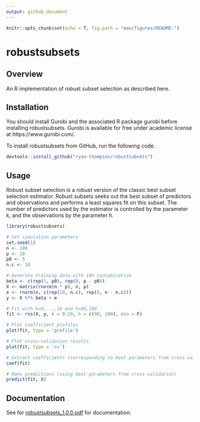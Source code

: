 ```yaml
---
output: github_document
---
```


```r
knitr::opts_chunk$set(echo = T, fig.path = "man/figures/README-")
```

# robustsubsets

## Overview

An R implementation of robust subset selection as described here.

## Installation

You should install Gurobi and the associated R package gurobi before installing robustsubsets.
Gurobi is available for free under academic license at https://www.gurobi.com/.

To install robustsubsets from GitHub, run the following code.

``` r
devtools::install_github("ryan-thompson/robustsubsets")
```

## Usage

Robust subset selection is a robust version of the classic best subset selection estimator. Robust 
subsets seeks out the best subset of predictors and observations and performs a least squares fit on 
this subset. The number of predictors used by the estimator is controlled by the parameter k, and the 
observations by the parameter h.

```r
library(robustsubsets)

# Set simulation parameters
set.seed(1)
n <- 100
p <- 10
p0 <- 5
n.c <- 10

# Generate training data with 10% contamination
beta <- c(rep(1, p0), rep(0, p - p0))
X <- matrix(rnorm(n * p), n, p)
e <- rnorm(n, c(rep(10, n.c), rep(0, n - n.c)))
y <- X %*% beta + e

# Fit with k=0,...,10 and h=90,100
fit <- rss(X, y, k = 0:10, h = c(90, 100), mio = F)

# Plot coefficient profiles
plot(fit, type = 'profile')

# Plot cross-validation results
plot(fit, type = 'cv')

# Extract coefficients (corresponding to best parameters from cross-validation)
coef(fit)

# Make predictions (using best parameters from cross-validation)
predict(fit, X)
```

## Documentation

See for [robustsubsets_1.0.0.pdf](robustsubsets_1.0.0.pdf) for documentation.

